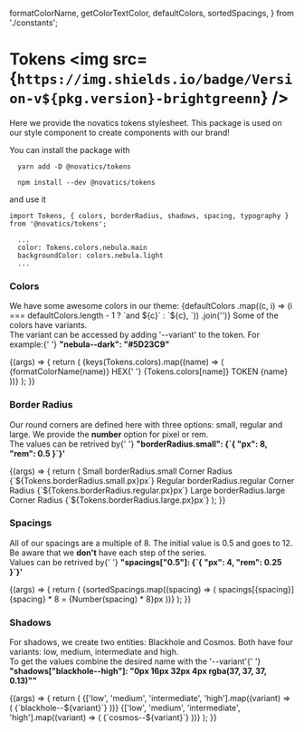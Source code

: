   formatColorName,
  getColorTextColor,
  defaultColors,
  sortedSpacings,
} from './constants';

<Meta title="Tokens" component={Tokens} />

# Tokens <img src={`https://img.shields.io/badge/Version-v${pkg.version}-brightgreenn`} />

Here we provide the novatics tokens stylesheet. This package is used on our style component to create components with our brand!

You can install the package with

```shell
  yarn add -D @novatics/tokens
```

```shell
  npm install --dev @novatics/tokens
```

and use it

```tsx
import Tokens, { colors, borderRadius, shadows, spacing, typography } from '@novatics/tokens';

  ...
  color: Tokens.colors.nebula.main
  backgroundColor: colors.nebula.light
  ...

```

### Colors

<p>
  We have some awesome colors in our theme:
  {defaultColors
    .map((c, i) => (i === defaultColors.length - 1 ? `and ${c}` : `${c}, `))
    .join('')}
  Some of the colors have variants.
  <br />
  The variant can be accessed by adding '--variant' to the token. For example:{' '}
  <strong>"nebula--dark": "#5D23C9"</strong>
</p>

<Canvas>
  <Story name="Colors">
    {(args) => {
      return (
        <Grid container spacing={2}>
          {keys(Tokens.colors).map((name) => (
            <Grid item xs={3}>
              <Stack spacing={1}>
                <Paper
                  square
                  sx={{
                    padding: 3,
                    height: '106px',
                    backgroundColor: Tokens.colors[name],
                  }}
                >
                  <Typography
                    variant="body"
                    fontWeight="700"
                    color={getColorTextColor(name)}
                  >
                    {formatColorName(name)}
                  </Typography>
                  <Typography
                    variant="bodySmall"
                    color={getColorTextColor(name)}
                  >
                    <span style={{ opacity: 0.7 }}>HEX</span>{' '}
                    {Tokens.colors[name]}
                  </Typography>
                  <Typography
                    variant="bodySmall"
                    color={getColorTextColor(name)}
                  >
                    <span style={{ opacity: 0.7 }}>TOKEN</span> {name}
                  </Typography>
                </Paper>
              </Stack>
            </Grid>
          ))}
        </Grid>
      );
    }}
  </Story>
</Canvas>

### Border Radius

<p>
  Our round corners are defined here with three options: small, regular and
  large. We provide the <strong>number</strong> option for pixel or rem.
  <br />
  The values can be retrived by{' '}
  <strong>"borderRadius.small": {`{ "px": 8, "rem": 0.5 }`}'</strong>
</p>

<Canvas>
  <Story name="Border Radius">
    {(args) => {
      return (
        <Grid container spacing={4}>
          <Grid item xs={4}>
            <Stack spacing={1}>
              <Typography variant="h5" fontWeight="700">
                Small
              </Typography>
              <Typography variant="caption">borderRadius.small</Typography>
              <Stack direction="row" spacing={3}>
                <Box
                  height="108px"
                  width="256px"
                  borderRadius={`${Tokens.borderRadius.small.px}px`}
                  backgroundColor={Tokens.colors.cosmos}
                />
                <Stack spacing={1}>
                  <Typography variant="bodySmall">Corner Radius</Typography>
                  <Box borderLeft="1px solid black" height="40px" pl={1}>
                    <Typography variant="caption">
                      {`${Tokens.borderRadius.small.px}px`}
                    </Typography>
                  </Box>
                </Stack>
              </Stack>
            </Stack>
          </Grid>
          <Grid item xs={4}>
            <Stack spacing={1}>
              <Typography variant="h5" fontWeight="700">
                Regular
              </Typography>
              <Typography variant="caption">borderRadius.regular</Typography>
              <Stack direction="row" spacing={3}>
                <Box
                  height="108px"
                  width="256px"
                  borderRadius={`${Tokens.borderRadius.regular.px}px`}
                  backgroundColor={Tokens.colors.cosmos}
                />
                <Stack spacing={1}>
                  <Typography variant="bodySmall">Corner Radius</Typography>
                  <Box borderLeft="1px solid black" height="40px" pl={1}>
                    <Typography variant="caption">
                      {`${Tokens.borderRadius.regular.px}px`}
                    </Typography>
                  </Box>
                </Stack>
              </Stack>
            </Stack>
          </Grid>
          <Grid item xs={4}>
            <Stack spacing={1}>
              <Typography variant="h5" fontWeight="700">
                Large
              </Typography>
              <Typography variant="caption">borderRadius.large</Typography>
              <Stack direction="row" spacing={3}>
                <Box
                  height="108px"
                  width="256px"
                  borderRadius={`${Tokens.borderRadius.large.px}px`}
                  backgroundColor={Tokens.colors.cosmos}
                />
                <Stack spacing={1}>
                  <Typography variant="bodySmall">Corner Radius</Typography>
                  <Box borderLeft="1px solid black" height="40px" pl={1}>
                    <Typography variant="caption">
                      {`${Tokens.borderRadius.large.px}px`}
                    </Typography>
                  </Box>
                </Stack>
              </Stack>
            </Stack>
          </Grid>
        </Grid>
      );
    }}
  </Story>
</Canvas>

### Spacings

<p>
  All of our spacings are a multiple of 8. The initial value is 0.5 and goes to
  12. Be aware that we <strong>don't</strong> have each step of the series.
  <br />
  Values can be retrived by{' '}
  <strong>"spacings["0.5"]: {`{ "px": 4, "rem": 0.25 }`}'</strong>
</p>

<Canvas>
  <Story name="Spacings">
    {(args) => {
      return (
        <Stack spacing={1}>
          {sortedSpacings.map((spacing) => (
            <Box display="flex" alignItems="center">
              <Box
                height={`${Tokens.spacings[spacing].px}px`}
                width="40%"
                backgroundColor={Tokens.colors['nebula--light']}
                borderTop={`1px dashed ${Tokens.colors.nebula}`}
                borderBottom={`1px dashed ${Tokens.colors.nebula}`}
                mr={3}
              />
              <Stack direction="row" spacing={2}>
                <Box width="100px">
                  <Typography variant="body">spacings[{spacing}]</Typography>
                </Box>
                <Typography variant="body" sx={{ opacity: '0.7' }}>
                  {spacing} * 8 = {Number(spacing) * 8}px
                </Typography>
              </Stack>
            </Box>
          ))}
        </Stack>
      );
    }}
  </Story>
</Canvas>

### Shadows

<p>
  For shadows, we create two entities: Blackhole and Cosmos. Both have four
  variants: low, medium, intermediate and high.
  <br />
  To get the values combine the desired name with the '--variant'{' '}
  <strong>
    "shadows["blackhole--high"]: "0px 16px 32px 4px rgba(37, 37, 37, 0.13)""
  </strong>
</p>

<Canvas>
  <Story name="Shadows">
    {(args) => {
      return (
        <Grid container spacing={4}>
          <Grid item xs={6}>
            <Stack spacing={5}>
              {['low', 'medium', 'intermediate', 'high'].map((variant) => (
                <Stack spacing={1}>
                  <Typography variant="bodySmall">{`blackhole--${variant}`}</Typography>
                  <Box
                    height="108px"
                    width="90%"
                    sx={{ boxShadow: Tokens.shadows[`blackhole--${variant}`] }}
                  />
                </Stack>
              ))}
            </Stack>
          </Grid>
          <Grid item xs={6}>
            <Stack spacing={5}>
              {['low', 'medium', 'intermediate', 'high'].map((variant) => (
                <Stack spacing={1}>
                  <Typography variant="bodySmall">{`cosmos--${variant}`}</Typography>
                  <Box
                    height="108px"
                    width="90%"
                    sx={{ boxShadow: Tokens.shadows[`cosmos--${variant}`] }}
                  />
                </Stack>
              ))}
            </Stack>
          </Grid>
        </Grid>
      );
    }}
  </Story>
</Canvas>
